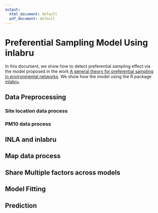 ```yaml
---
output:
  html_document: default
  pdf_document: default
---
```


# Preferential Sampling Model Using inlabru

In this document, we show how to detect preferential sampling effect via the model proposed in the 
work [A general theory for preferential sampling in environmental networks](https://projecteuclid.org/journals/annals-of-applied-statistics/volume-13/issue-4/A-general-theory-for-preferential-sampling-in-environmental-networks/10.1214/19-AOAS1288.full). We show how the model using the R package [inlabru](https://inlabru-org.github.io/inlabru/).

## Data Preprocessing
### Site location data process
### PM10 data process

## INLA and inlabru


## Map data process


## Share Multiple factors across models


## Model Fitting


## Prediction

